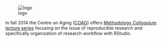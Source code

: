 ![logo][logo]

In fall 2014 the Centre on Aging ([COAG](http://www.coag.uvic.ca/)) offers  [Methodology Colloquium lecture series](http://ialsa.github.io/COAG-colloquium-2014F/) focusing on the issue of reproducible research and specifically organization of research workflow with RStudio. 

[logo]:./images/ialsa_long.png